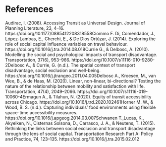 # References {-}

Audirac, I. (2008). Accessing Transit as Universal Design. Journal of Planning Literature, 23, 4–16. https://doi.org/10.1177/0885412208318558Ciommo
F. Di, Comendador, J., López-Lambas, E., Cherchi, E., & De Dios Ortúzar, J. (2014). Exploring the role of social capital influence variables on travel behaviour. https://doi.org/10.1016/j.tra.2014.08.018Currie
G., & Delbosc, A. (2010). Modelling the social and psychological impacts of transport disadvantage. Transportation, 37(6), 953–966. https://doi.org/10.1007/s11116-010-9280-2Delbosc
A., & Currie, G. (n.d.). The spatial context of transport disadvantage, social exclusion and well-being. https://doi.org/10.1016/j.jtrangeo.2011.04.005Delbosc
A., Kroesen, M., van Wee, B., & de Haas, M. (2020). Linear, non-linear, bi-directional? Testing the nature of the relationship between mobility and satisfaction with life. Transportation, 47(4), 2049–2066. https://doi.org/10.1007/s11116-019-10060-4Ermagun
A., & Tilahun, N. (2020). Equity of transit accessibility across Chicago. https://doi.org/10.1016/j.trd.2020.102461Horner
M. W., & Wood, B. S. (n.d.). Capturing individuals’ food environments using flexible space-time accessibility measures. https://doi.org/10.1016/j.apgeog.2014.03.007Schwanen
T.,Lucas, K., Akyelken, N., Cisternas Solsona, D., Carrasco, J. A., & Neutens, T. (2015). Rethinking the links between social exclusion and transport disadvantage through the lens of social capital. Transportation Research Part A: Policy and Practice, 74, 123–135. https://doi.org/10.1016/j.tra.2015.02.012

